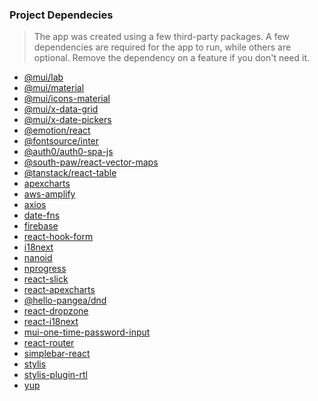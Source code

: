 ### Project Dependecies

> The app was created using a few third-party packages. A few dependencies are required for the app to run, while others are optional. Remove the dependency on a feature if you don't need it.

- [@mui/lab](https://www.npmjs.com/package/@mui/lab)
- [@mui/material](https://www.npmjs.com/package/@mui/material)
- [@mui/icons-material](https://www.npmjs.com/package/@mui/icons-material)
- [@mui/x-data-grid](https://www.npmjs.com/package/@mui/x-data-grid)
- [@mui/x-date-pickers](https://www.npmjs.com/package/@mui/x-date-pickers)
- [@emotion/react](https://www.npmjs.com/package/@emotion/react)
- [@fontsource/inter](https://www.npmjs.com/package/@fontsource/inter)
- [@auth0/auth0-spa-js](https://www.npmjs.com/package/@auth0/auth0-spa-js)
- [@south-paw/react-vector-maps](https://www.npmjs.com/package/@south-paw/react-vector-maps)
- [@tanstack/react-table](https://www.npmjs.com/package/@tanstack/react-table)
- [apexcharts](https://www.npmjs.com/package/apexcharts)
- [aws-amplify](https://www.npmjs.com/package/aws-amplify)
- [axios](https://www.npmjs.com/package/axios)
- [date-fns](https://www.npmjs.com/package/date-fns)
- [firebase](https://www.npmjs.com/package/firebase)
- [react-hook-form](https://www.npmjs.com/package/react-hook-form)
- [i18next](https://www.npmjs.com/package/i18next)
- [nanoid](https://www.npmjs.com/package/nanoid)
- [nprogress](https://www.npmjs.com/package/nprogress)
- [react-slick](https://react-slick.neostack.com)
- [react-apexcharts](https://www.npmjs.com/package/react-apexcharts)
- [@hello-pangea/dnd](https://github.com/hello-pangea/dnd)
- [react-dropzone](https://www.npmjs.com/package/react-dropzone)
- [react-i18next](https://www.npmjs.com/package/react-i18next)
- [mui-one-time-password-input](https://viclafouch.github.io/mui-otp-input/docs/getting-started)
- [react-router](https://www.npmjs.com/package/react-router)
- [simplebar-react](https://www.npmjs.com/package/simplebar-react)
- [stylis](https://www.npmjs.com/package/stylis)
- [stylis-plugin-rtl](https://www.npmjs.com/package/stylis-plugin-rtl)
- [yup](https://www.npmjs.com/package/yup)
